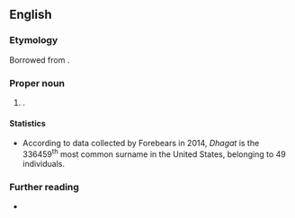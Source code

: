 ==English==

===Etymology===
Borrowed from {{bor|en|hi|धगट}}.

===Proper noun===
{{en-proper noun|s}}

# {{surname|en|from=Hindi|nodot=1}}.

====Statistics====
* According to data collected by Forebears in 2014, ''Dhagat'' is the 336459<sup>th</sup> most common surname in the United States, belonging to 49 individuals. 

===Further reading===
* {{R:en:Forebears|dhagat}}
